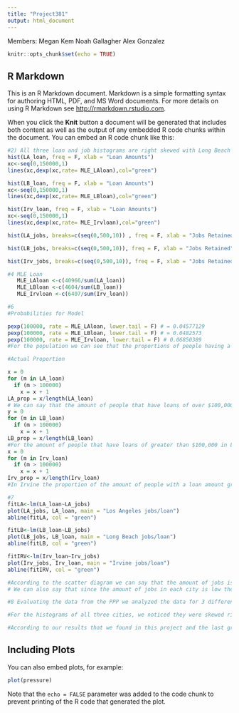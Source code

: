 ```yaml
---
title: "Project381"
output: html_document
---
```

Members: Megan Kem Noah Gallagher Alex Gonzalez

```r
knitr::opts_chunk$set(echo = TRUE)
```

## R Markdown

This is an R Markdown document. Markdown is a simple formatting syntax for authoring HTML, PDF, and MS Word documents. For more details on using R Markdown see <http://rmarkdown.rstudio.com>.

When you click the **Knit** button a document will be generated that includes both content as well as the output of any embedded R code chunks within the document. You can embed an R code chunk like this:

```r
#2) All three loan and job histograms are right skewed with Long Beach looking like it has a normal distribution.These histograms there was a lot of loans less than 50k for all three cities. Also, these graphs look like they're pdfs.
hist(LA_loan, freq = F, xlab = "Loan Amounts")
xc<-seq(0,150000,1)  
lines(xc,dexp(xc,rate= MLE_LAloan),col="green") 

hist(LB_loan, freq = F, xlab = "Loan Amounts")
xc<-seq(0,150000,1)  
lines(xc,dexp(xc,rate= MLE_LBloan),col="green") 

hist(Irv_loan, freq = F, xlab = "Loan Amounts")
xc<-seq(0,150000,1)  
lines(xc,dexp(xc,rate= MLE_Irvloan),col="green") 
```

```r
hist(LA_jobs, breaks=c(seq(0,500,10)) , freq = F, xlab = "Jobs Retained")

hist(LB_jobs, breaks=c(seq(0,500,10)), freq = F, xlab = "Jobs Retained")

hist(Irv_jobs, breaks=c(seq(0,500,10)), freq = F, xlab = "Jobs Retained")
```
```r
#4 MLE Loan
   MLE_LAloan <-c(40966/sum(LA_loan))
   MLE_LBloan <-c(4604/sum(LB_loan))
   MLE_Irvloan <-c(6407/sum(Irv_loan))
```

```r
#6   
#Probabilities for Model

pexp(100000, rate = MLE_LAloan, lower.tail = F) # = 0.04577129
pexp(100000, rate = MLE_LBloan, lower.tail = F) # = 0.0482573
pexp(100000, rate = MLE_Irvloan, lower.tail = F) # 0.06850389
#For the population we can see that the proportions of people having a loan of over $100,000 in LA, LB, and Irvine is about 4.6%, 4.8%, and 6.9% respectively 

#Actual Proportion

x = 0
for (m in LA_loan)
  if (m > 100000)
    x = x + 1
LA_prop = x/length(LA_loan)
# We can say that the amount of people that have loans of over $100,000 in LA is over %6.28
y = 0
for (m in LB_loan)
  if (m > 100000)
    x = x + 1
LB_prop = x/length(LB_loan)
#For the amount of people that have loans of greater than $100,000 in Long Beach is around %6.22
x = 0
for (m in Irv_loan)
  if (m > 100000)
    x = x + 1
Irv_prop = x/length(Irv_loan)
#In Irvine the proportion of the amount of people with a loan amount greater than $100,000 is %8.1
```

```r
#7
fitLA<-lm(LA_loan~LA_jobs)
plot(LA_jobs, LA_loan, main = "Los Angeles jobs/loan")
abline(fitLA, col = "green")

```

```r
fitLB<-lm(LB_loan~LB_jobs)
plot(LB_jobs, LB_loan, main = "Long Beach jobs/loan")
abline(fitLB, col = "green")

```

```r
fitIRV<-lm(Irv_loan~Irv_jobs)
plot(Irv_jobs, Irv_loan, main = "Irvine jobs/loan")
abline(fitIRV, col = "green")

#According to the scatter diagram we can say that the amount of jobs is a significant predictor for the amount of loans in every different city we chose
# We can also say that since the amount of jobs in each city is low there tends to be more of a loan amount

```

```r
#8 Evaluating the data from the PPP we analyzed the data for 3 different cities Los Angeles, Long Beach, and Irvine. All of our means conceited with each other but we can assume that the values for Los Angeles is more accurate than the other two cities since it has a bigger sample. By having a bigger sample size, LA can have the most accurate population mean.

#For the histograms of all three cities, we noticed they were skewed right with a loan amount of less than 50,000 for most of the three cities according to our data. On the other hand we saw that our histogram for the jobs retained were also skewed right agreeing with our 95% confidence interval for jobs retained. 

#According to our results that we found in this project and the last group homework we can say that the amount of jobs has affected the bigger cities more as in this example, LA had more job losses and needed a lot more loans. Cities like Irvine were able to retain more jobs with the amount of loans it acquired. Our proportions were about 6% for all three cities and the interval that we had about 95% confidence so we can say the proportion was very close to the confidence we had in this interval. We can say our regression line backed up our data in the scatter diagram. We can summarize that the amount of jobs retained will increase as the amount of loans increase or vice versa. The data also shows that the loans of people who got a loan of over $100,000 is skewing it right and throwing off our graph.

```

## Including Plots

You can also embed plots, for example:

```r
plot(pressure)
```

Note that the `echo = FALSE` parameter was added to the code chunk to prevent printing of the R code that generated the plot.
